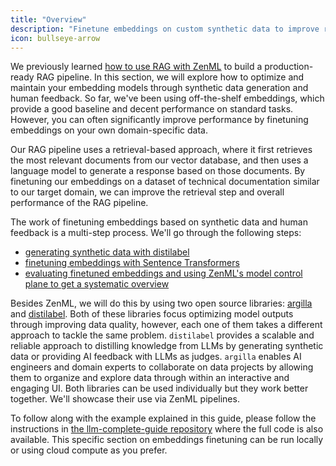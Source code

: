 ```yaml
---
title: "Overview"
description: "Finetune embeddings on custom synthetic data to improve retrieval performance."
icon: bullseye-arrow
---
```


We previously learned [how to use RAG with ZenML](/latest/user-guide/guides/llmops-guide/rag-with-zenml) to build a production-ready RAG pipeline. In this section, we will explore how to optimize and maintain your embedding models through synthetic data generation and human feedback. So far, we've been using off-the-shelf embeddings, which provide a good baseline and decent performance on standard tasks. However, you can often significantly improve performance by finetuning embeddings on your own domain-specific data.

Our RAG pipeline uses a retrieval-based approach, where it first retrieves the most relevant documents from our vector database, and then uses a language model to generate a response based on those documents. By finetuning our embeddings on a dataset of technical documentation similar to our target domain, we can improve the retrieval step and overall performance of the RAG pipeline.

The work of finetuning embeddings based on synthetic data and human feedback is a multi-step process. We'll go through the following steps:

* [generating synthetic data with distilabel](/latest/user-guide/guides/llmops-guide/finetuning-embeddings/synthetic-data-generation)
* [finetuning embeddings with Sentence Transformers](/latest/user-guide/guides/llmops-guide/finetuning-embeddings/finetuning-embeddings-with-sentence-transformers)
* [evaluating finetuned embeddings and using ZenML's model control plane to get a systematic overview](/latest/user-guide/guides/llmops-guide/finetuning-embeddings/evaluating-finetuned-embeddings)

Besides ZenML, we will do this by using two open source libraries: [argilla](https://github.com/argilla-io/argilla/) and [distilabel](https://github.com/argilla-io/distilabel). Both of these libraries focus optimizing model outputs through improving data quality, however, each one of them takes a different approach to tackle the same problem. `distilabel` provides a scalable and reliable approach to distilling knowledge from LLMs by generating synthetic data or providing AI feedback with LLMs as judges. `argilla` enables AI engineers and domain experts to collaborate on data projects by allowing them to organize and explore data through within an interactive and engaging UI. Both libraries can be used individually but they work better together. We'll showcase their use via ZenML pipelines.

To follow along with the example explained in this guide, please follow the instructions in [the llm-complete-guide repository](https://github.com/zenml-io/zenml-projects/llm-complete-guide/README.md) where the full code is also available. This specific section on embeddings finetuning can be run locally or using cloud compute as you prefer.
